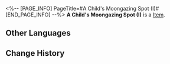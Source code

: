 <%-- [PAGE_INFO]
PageTitle=#A Child's Moongazing Spot (I)#
[END_PAGE_INFO] --%>
{{Item Infobox
|id          = 252466
|image       = Item A Child's Moongazing Spot (I).png{{subst:void|<!--$UPLOAD:<<SpriteOutput/Quest/PlanetFes/SwapCardPic/SwapCardPiece/4011_1.png>-<Item A Child's Moongazing Spot (I).png>-<Item Icons>>-->}}
|type        = 
|invCategory = 
|rarity      = 5
|effect      = 
|description = Complete a Memory Card set to gain buffs.
}}
{{Description|The trailblazing memories deep in your mind will provide inspiration to the game once you recall it in full.}}
'''A Child's Moongazing Spot (I)''' is a [[Item]].

==Other Languages==
{{Other Languages
|en   = A Child's Moongazing Spot (I)
|zhs  = 稚子的赏月地-Ⅰ
|zht  = 稚子的賞月地-Ⅰ
|ja   = 稚児の月見スポット-I
|ko   = 어린아이의 달맞이 장소-Ⅰ
|es   = Rincón de un niño para observar la luna&nbsp;I
|fr   = Point d'observation de la lune de l'enfant (I)
|ru   = Место ребёнка для любования луной I
|th   = จุดชมจันทร์ของหนูน้อย I
|vi   = Nơi Ngắm Trăng Trẻ Thơ-I
|de   = Ort zur Mondbeobachtung eines Kindes (I)
|id   = Tempat Anak-Anak Menatap Bulan I
|pt   = Ponto de Observação da Lua de uma Criança (I)
}}

==Change History==
{{Change History|3.2}}